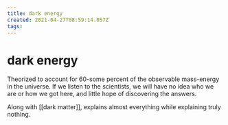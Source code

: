 ```yaml
---
title: dark energy
created: 2021-04-27T08:59:14.057Z
tags:
---
```


# dark energy

Theorized to account for 60-some percent of the observable mass-energy in the universe. If we listen to the scientists, we will have no idea who we are or how we got here, and little hope of discovering the answers.

Along with [[dark matter]], explains almost everything while explaining truly nothing.
